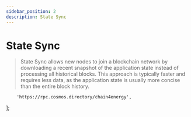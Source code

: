```yaml
---
sidebar_position: 2
description: State Sync
---
```


# State Sync

> State Sync allows new nodes to join a blockchain network by downloading a recent snapshot of the application state instead of processing all historical blocks. This approach is typically faster and requires less data, as the application state is usually more concise than the entire block history.



	    'https://rpc.cosmos.directory/chain4energy',
];



<SelectPaste endpoints={endpoints} codeTemplate={stateSync} home={home} binary={binary} tip="Click on any RPC to paste it into the code block." />